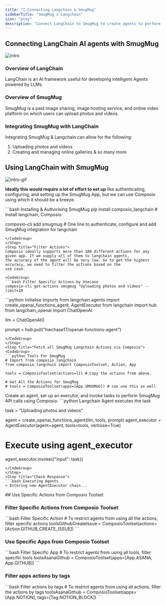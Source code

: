 ```yaml
---
title: "🚀 Connecting Langchain & SmugMug"
sidebarTitle: "SmugMug x Langchain"
icon: "play"
description: "Connect LangChain to SmugMug to create agents to perform tasks using natural language"
---
```


## Connecting LangChain AI agents with SmugMug
![intro](/media/intro.jpg)

### Overview of LangChain

LangChain is an AI framework useful for developing intelligent Agents powered by LLMs.

### Overview of SmugMug

SmugMug is a paid image sharing, image hosting service, and online video platform on which users can upload photos and videos.

### Integrating SmugMug with LangChain

Integrating SmugMug & Langchain can allow for the following:

1. Uploading photos and videos
2. Creating and managing online galleries
& so many more

## Using LangChain with SmugMug
![intro-gif](/media/intro.gif)
<Steps>
<Step title="Setting Up the Environment">

**Ideally this would require a lot of effort to set up** like authenticating, configuring, and setting up the SmugMug App, but we can use Composio using which it should be a breeze.

<CodeGroup>
```bash Installing & Authorising SmugMug
pip install composio_langchain # Install langchain, Composio 

composio-cli add smugmug # One line to authenticate, configure and add SmugMug integration for langchain
```
</CodeGroup>
</Step>
<Step title="Filter Actions">
Composio ideally supports more than 100 different actions for any given app. If we supply all of them to langchain agents, 
the accuracy of the agent will be very low. So to get the highest accuracy, we need to filter the actions based on the 
use case.

<CodeGroup>
```bash Filter Specific Actions by Usecase
composio-cli get-actions smugmug "Uploading photos and videos" --limit=10
```
</CodeGroup>

</Step>
<Step title="Import Base Packages">

<CodeGroup>
```python Initialise Imports
from langchain.agents import create_openai_functions_agent, AgentExecutor
from langchain import hub
from langchain_openai import ChatOpenAI


llm = ChatOpenAI()

prompt = hub.pull("hwchase17/openai-functions-agent")
```
</CodeGroup>
</Step>
<Step title="Fetch all SmugMug Langchain Actions via Composio">
<CodeGroup>
```python Tools For SmugMug
# Import from composio_langchain
from composio_langchain import ComposioToolset, Action, App

tools = ComposioToolset(actions=[]) # Copy the actions from above. 

# Get All the Actions for SmugMug
# tools = ComposioToolset(apps=[App.SMUGMUG]) # can use this as well
```
</CodeGroup>
</Step>
<Step title="Execute the Agent">
Create an agent, set up an executor, and invoke tasks to perform SmugMug API calls using Composio. 
<CodeGroup>
```python Langchain Agent executes the task

task = "Uploading photos and videos"

agent = create_openai_functions_agent(llm, tools, prompt)
agent_executor = AgentExecutor(agent=agent, tools=tools, verbose=True)

# Execute using agent_executor
agent_executor.invoke({"input": task})
```
</CodeGroup>
</Step>
<Step title="Check Response">
```bash Executing Agents
> Entering new AgentExecutor chain...
```
</Step>
</Steps>
## Use Specific Actions from Composio Toolset

### Filter Specific Actions from Composio Toolset

<CodeGroup>
```bash Filter Specific Action
# To restrict agents from using all the actions, filter specific actions
toolsGithubCreateIssue = ComposioToolset(actions=[Action.GITHUB_CREATE_ISSUE])
```
</CodeGroup>

### Use Specific Apps from Composio Toolset
<CodeGroup>
```bash Filter Specific App
# To restrict agents from using all tools, filter specific tools
toolsAsanaGithub = ComposioToolset(apps=[App.ASANA, App.GITHUB])
```
</CodeGroup>

### Filter apps actions by tags 
<CodeGroup>
```bash Filter actions by tags
# To restrict agents from using all actions, filter the actions by tags
toolsAsanaGithub = ComposioToolset(apps=[App.NOTION], tags=[Tag.NOTION_BLOCK])
```
</CodeGroup>

